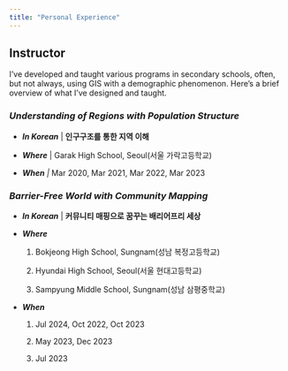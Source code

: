 ```yaml
---
title: "Personal Experience"
---
```


## Instructor

I've developed and taught various programs in secondary schools, often, but not always, using GIS with a demographic phenomenon. Here's a brief overview of what I've designed and taught.

### *Understanding of Regions with Population Structure*

-   ***In Korean*** \| **인구구조를 통한 지역 이해**

-   ***Where*** \| Garak High School, Seoul(서울 가락고등학교)

-   ***When** \|* Mar 2020, Mar 2021, Mar 2022, Mar 2023

### *Barrier-Free World with Community Mapping*

-   ***In Korean*** \| **커뮤니티 매핑으로 꿈꾸는 배리어프리 세상**

-   ***Where***

    1.  Bokjeong High School, Sungnam(성남 복정고등학교)

    2.  Hyundai High School, Seoul(서울 현대고등학교)

    3.  Sampyung Middle School, Sungnam(성남 삼평중학교)

-   ***When***

    1.  Jul 2024, Oct 2022, Oct 2023

    2.  May 2023, Dec 2023

    3.  Jul 2023
